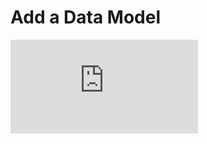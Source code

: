 
# Add a Data Model

<div style={{ position: "relative", paddingBottom: "62.5%", height: 0 }}>
  <iframe
    src="https://www.loom.com/embed/16445a878e2d4e12af36241ce581345d?hide_owner=true&hide_share=true&hide_title=true&hideEmbedTopBar=true"
    frameBorder={0}
    webkitallowfullscreen="true"
    mozallowfullscreen="true"
    allowFullScreen={true}
    style={{
      position: "absolute",
      top: 0,
      left: 0,
      width: "100%",
      height: "100%"
    }}
  />
</div>

When possible, you should try to modify or extend an existing data model instead of adding new data models for each new analysis. This section shows you how to quickly add data if you're getting started, you should also check out [Data Models Overview](/docs/data-modeling) and [Data Modeling Best Practices](/docs/best-practices)

<Callout type="info">
  **Preparing Data for Glean**— Each Glean model is based on an underlying data
  table. For more technical advice see the best practices section on creating
  [denormalized data tables](/docs/data-modeling/best-practices). If your data
  isn't quite in the right format in your database, it's possible to specify an
  underlying data query that will run as you explore data.
</Callout>

1. From your [project homepage](https://glean.io/app/), click `New Model`.
2. Select the data connection you'd like to use or `Uploads` if you want to use [a file from your computer](/docs/data-modeling/query-data-files).
3. Select either an existing table or click `SQL Editor` to use a custom query.
4. Click `Build Model` to create the initial data model (all date fields and a row count measure are added by default).
5. Edit the name of the data model at the top of the page.
6. Add additional measures and attributes by clicking `Add measure` and `Add attribute` next to the name of the field.
7. Create a SQL based custom measure by clicking `+ Add custom measure` (see [Measures](/docs/data-modeling/measures) for more details).
8. Click `Save Model` then click `Open in Explore` to start exploring the data.
